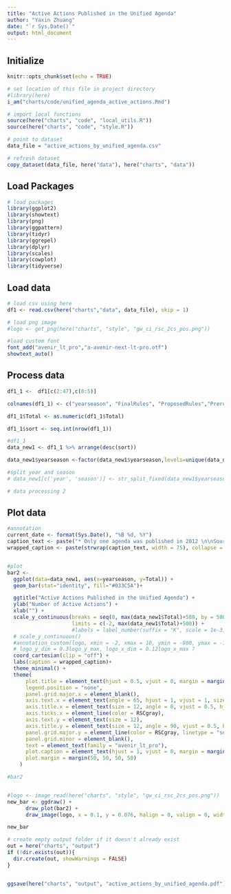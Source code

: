 ```yaml
---
title: "Active Actions Published in the Unified Agenda"
author: "Yaxin Zhuang"
date: "`r Sys.Date()`"
output: html_document
---
```

## Initialize

```r
knitr::opts_chunk$set(echo = TRUE)

# set location of this file in project directory
#library(here)
i_am("charts/code/unified_agenda_active_actions.Rmd")

# import local functions
source(here("charts", "code", "local_utils.R"))
source(here("charts", "code", "style.R"))

# point to dataset
data_file = "active_actions_by_unified_agenda.csv"

# refresh dataset
copy_dataset(data_file, here("data"), here("charts", "data"))

```



## Load Packages

```r

# load packages
library(ggplot2)
library(showtext)
library(png)
library(ggpattern)
library(tidyr)
library(ggrepel)
library(dplyr)
library(scales)
library(cowplot)
library(tidyverse)
```

## Load data


```r

# load csv using here
df1 <- read.csv(here("charts","data", data_file), skip = 1)

# load png image
#logo <- get_png(here("charts", "style", "gw_ci_rsc_2cs_pos.png"))

#load custom font
font_add("avenir_lt_pro","a-avenir-next-lt-pro.otf")
showtext_auto()

```

## Process data


```r

df1_1 <-  df1[c(2:47),c(0:5)]

colnames(df1_1) <- c("yearseason", "FinalRules", "ProposedRules","Prerules","Total")

df1_1$Total <- as.numeric(df1_1$Total)

df1_1$sort <- seq.int(nrow(df1_1))

#df1_1
data_new1 <- df1_1 %>% arrange(desc(sort))

data_new1$yearseason <-factor(data_new1$yearseason,levels=unique(data_new1$yearseason))

#split year and season
# data_new1[c('year', 'season')] <- str_split_fixed(data_new1$yearseason, ' ', 2) 

```

```r
# data processing 2

```



## Plot data


```r
#annotation
current_date <- format(Sys.Date(), "%B %d, %Y")
caption_text <- paste("* Only one agenda was published in 2012 \n\nSource: Office of Information and Regulatory Affairs \n\nUpdated:", current_date)
wrapped_caption <- paste(strwrap(caption_text, width = 75), collapse = "\n")


#plot
bar2 <-
  ggplot(data=data_new1, aes(x=yearseason, y=Total)) +
  geom_bar(stat="identity", fill="#033C5A")+

  ggtitle("Active Actions Published in the Unified Agenda") +
  ylab("Number of Active Actions") +
  xlab("") +
  scale_y_continuous(breaks = seq(0, max(data_new1$Total)+500, by = 500), expand = c(0, 0),
                     limits = c(-2, max(data_new1$Total)+500)) +
                     #labels = label_number(suffix = "K", scale = 1e-3)) +
  # scale_y_continuous()
  #annotation_custom(logo, xmin = -2, xmax = 10, ymin = -800, ymax = -1200) + # for logo
  # logo_y_dim = 0.3logo_y_max, logo_x_dim = 0.12logo_x_max ?
  coord_cartesian(clip = "off") +
  labs(caption = wrapped_caption)+
  theme_minimal() +
  theme(
      plot.title = element_text(hjust = 0.5, vjust = 0, margin = margin(b = 10, unit = "pt"), size = 20),
      legend.position = "none",
      panel.grid.major.x = element_blank(),
      axis.text.x = element_text(angle = 65, hjust = 1, vjust = 1, size = 12),
      axis.title.x = element_text(size = 12, angle = 0, vjust = 0.5, hjust = 0.5, margin = margin(t = 20)),
      axis.ticks.x = element_line(color = RSCgray),
      axis.text.y = element_text(size = 12),
      axis.title.y = element_text(size = 12, angle = 90, vjust = 0.5, hjust = 0.5, margin = margin(r = 20)),# modified margin to adjust the space between title and y-axis 
      panel.grid.major.y = element_line(color = RSCgray, linetype = "solid", linewidth = 0.50),
      panel.grid.minor = element_blank(),
      text = element_text(family = "avenir_lt_pro"),
      plot.caption = element_text(hjust = 1, vjust = 0, margin = margin(t = 10, l = 6, unit = "pt"), size = 11),
      plot.margin = margin(50, 50, 50, 50)
    )

#bar2



```

```r
#logo <- image_read(here("charts", "style", "gw_ci_rsc_2cs_pos.png"))
new_bar <- ggdraw() +
      draw_plot(bar2) +
      draw_image(logo, x = 0.1, y = 0.076, halign = 0, valign = 0, width = 0.2)

new_bar
```


```r
# create empty output folder if it doesn't already exist
out = here("charts", "output")
if (!dir.exists(out)){
  dir.create(out, showWarnings = FALSE)
}


ggsave(here("charts", "output", "active_actions_by_unified_agenda.pdf"), plot = new_bar, width = 12, height = 9, dpi = 300)


```